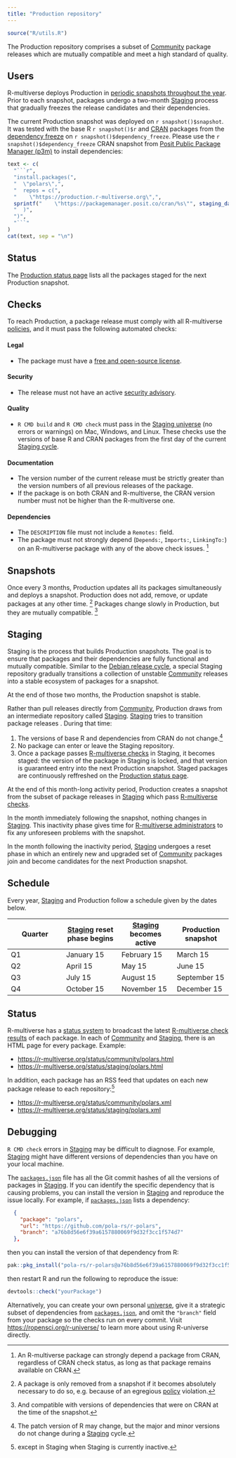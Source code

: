 ```yaml
---
title: "Production repository"
---
```


```r
source("R/utils.R")
```

The Production repository comprises a subset of [Community](community.md) package releases
which are mutually compatible and meet a high standard of quality.

## Users

R-multiverse deploys Production in [periodic snapshots throughout the year](#schedule).
Prior to each snapshot, packages undergo a two-month [Staging](#staging) process that gradually freezes the release candidates and their dependencies.

The current Production snapshot was deployed on `r snapshot()$snapshot`.
It was tested with the base R `r snapshot()$r` and [CRAN](https://cran.r-project.org/) packages from the [dependency freeze](#staging) on `r snapshot()$dependency_freeze`.
Please use the `r snapshot()$dependency_freeze` CRAN snapshot from [Posit Public Package Manager (p3m)](https://packagemanager.posit.co) to install dependencies:

```r
text <- c(
  "```r",
  "install.packages(",
  "  \"polars\",",
  "  repos = c(",
  "    \"https://production.r-multiverse.org\",",
  sprintf("    \"https://packagemanager.posit.co/cran/%s\"", staging_date()),
  "  )",
  ")",
  "```"
)
cat(text, sep = "\n")
```

## Status

The [Production status page](https://r-multiverse.org/status/production.html) lists all the packages staged for the next Production snapshot. 

## Checks

To reach Production, a package release must comply with all R-multiverse [policies](policies.md), and it must pass the following automated checks:

#### Legal

* The package must have a [free and open-source license](https://en.wikipedia.org/wiki/Free_and_open-source_software).

#### Security

* The release must not have an active [security advisory](https://github.com/RConsortium/r-advisory-database).

#### Quality

* `R CMD build` and `R CMD check` must pass in the [Staging universe](https://staging.r-multiverse.org) (no errors or warnings) on Mac, Windows, and Linux. These checks use the versions of base R and CRAN packages from the first day of the current [Staging cycle](production.qmd#staging).

#### Documentation

* The version number of the current release must be strictly greater than the version numbers of all previous releases of the package.
* If the package is on both CRAN and R-multiverse, the CRAN version number must not be higher than the R-multiverse one. 

#### Dependencies

* The `DESCRIPTION` file must not include a `Remotes:` field.
* The package must not strongly depend (`Depends:`, `Imports:`, `LinkingTo:`) on an R-multiverse package with any of the above check issues.
^[An R-multiverse package can strongly depend a package from CRAN, regardless of CRAN check status, as long as that package remains available on CRAN.]

## Snapshots

Once every 3 months, Production updates all its packages simultaneously and deploys a snapshot.
Production does not add, remove, or update packages at any other time.
^[A package is only removed from a snapshot if it becomes absolutely necessary to do so,
e.g. because of an egregious [policy](policies.md) violation.]
Packages change slowly in Production, but they are mutually compatible.
^[And compatible with versions of dependencies that were on CRAN at the time of the snapshot.]

## Staging

Staging is the process that builds Production snapshots.
The goal is to ensure that packages and their dependencies are fully functional and mutually compatible.
Similar to the [Debian release cycle](https://release.debian.org), a special Staging repository gradually transitions a collection of unstable [Community](community.md) releases into a stable ecosystem of packages for a snapshot.




At the end of those two months, the Production snapshot is stable.

Rather than pull releases directly from [Community](community.md),
Production draws from an intermediate repository called [Staging](#staging).
[Staging](#staging) tries to transition package releases .
During that time:

1. The versions of base R and dependencies from CRAN do not change.^[The patch version of R may change, but the major and minor versions do not change during a [Staging](#staging) cycle.]
1. No package can enter or leave the Staging repository.
1. Once a package passes [R-multiverse checks](#checks) in Staging, it becomes staged:
the version of the package in Staging is locked, and that version is guaranteed entry into the next Production snapshot.
Staged packages are continuously reffreshed on the [Production status page](https://r-multiverse.org/status/production.html). 

At the end of this month-long activity period, Production creates a snapshot from the subset of package releases in [Staging](#staging) which pass [R-multiverse checks](#checks).

In the month immediately following the snapshot, nothing changes in [Staging](#staging).
This inactivity phase gives time for [R-multiverse administrators](team.md#administrators) to fix any unforeseen problems with the snapshot.

In the month following the inactivity period, [Staging](#staging) undergoes a reset phase
in which an entirely new and upgraded set of [Community](community.md) packages join and become candidates for the next Production snapshot.

## Schedule

Every year, [Staging](#staging) and Production follow a schedule given by the dates below.

| Quarter | [Staging](#staging) reset phase begins | [Staging](#staging) becomes active | Production snapshot |
|---|---|---|---|
| Q1 | January 15 | February 15 | March 15 |
| Q2 | April 15 | May 15 | June 15 |
| Q3 | July 15 | August 15 | September 15 |
| Q4 | October 15 | November 15 | December 15 |

## Status

R-multiverse has a [status system](https://r-multiverse.org/status/index.html) to broadcast the latest [R-multiverse check results](#checks) of each package.
In each of [Community](community.md) and [Staging](#staging), there is an HTML page for every package.
Example:

* <https://r-multiverse.org/status/community/polars.html>
* <https://r-multiverse.org/status/staging/polars.html>

In addition, each package has an RSS feed that updates on each new package release to each repository:^[except in Staging when Staging is currently inactive.]

* <https://r-multiverse.org/status/community/polars.xml>
* <https://r-multiverse.org/status/staging/polars.xml>

## Debugging

`R CMD check` errors in [Staging](#staging)
may be difficult to diagnose. 
For example, [Staging](#staging) might have different versions
of dependencies than you have on your local machine.

The [`packages.json`](https://github.com/r-multiverse/staging/blob/main/packages.json)
file has all the Git commit hashes
of all the versions of packages in [Staging](#staging).
If you can identify the specific
dependency that is causing problems, you can install the version in [Staging](#staging)
and reproduce the issue locally.
For example, if [`packages.json`](https://github.com/r-multiverse/staging/blob/main/packages.json)
lists a dependency:

```json
  {
    "package": "polars",
    "url": "https://github.com/pola-rs/r-polars",
    "branch": "a76b8d56e6f39a6157880069f9d32f3cc1f574d7"
  },
```

then you can install the version of that dependency from R:

```r
pak::pkg_install("pola-rs/r-polars@a76b8d56e6f39a6157880069f9d32f3cc1f574d7")
```

then restart R and run the following to reproduce the issue:

```r
devtools::check("yourPackage")
```

Alternatively, you can create your own personal [universe](https://r-universe.dev),
give it a strategic subset of dependencies from
[`packages.json`](https://github.com/r-multiverse/staging/blob/main/packages.json),
and omit the `"branch"` field from your package so the checks run on every commit.
Visit <https://ropensci.org/r-universe/> to learn more about using R-universe directly.

